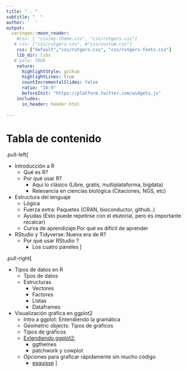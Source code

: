 ```yaml
---
title: " . "
subtitle: "  "
author: '  '
output:
  xaringan::moon_reader:
    #css: [ "css/my-theme.css", "css/rutgers.css"]
   # css: ["css/rutgers.css", #"css/custom.css"]
    css: ["default","css/rutgers.css", "css/rutgers-fonts.css"]
    lib_dir: libs
   # yolo: TRUE
    nature:
      highlightStyle: github
      highlightLines: true
      countIncrementalSlides: false
      ratio: "16:9"
      beforeInit: "https://platform.twitter.com/widgets.js"
    includes:
      in_header: header.html  
   
---
```


# Tabla de contenido
.pull-left[

+ Introducción a R 
  + Qué es R? 
  + Por qué usar R? 
     + Aqui lo clásico (Libre, gratis, multiplataforma, bigdata)
     + Relevancia en ciencias biológica (Citaciones, NGS, etc)
+ Estructura del lenguaje
   + Lógica
   + Fuerza extra: Paquetes (CRAN, bioconductor, github..)
   + Ayudas (Esto puede repetirse con el etutorial, pero es importante recalcar)
   + Curva de aprendizaje:Por qué es difícil de aprender
     
     
+ RStudio y Tidyverse: Nueva era de R? 
  + Por qué usar RStudio ? 
     + Los cuatro páneles 
]  

.pull-right[

+ Tipos de datos en R 
   + Tpos de datos 
   + Estructuras
      + Vectores 
      + Factores 
      + Listas 
      + Dataframes

+ Visualización gráfica en ggplot2
  + Intro a ggplot: Entendiendo la gramática
  + Geometric objects: Tipos de gráficos
  + Tipos de gráficos
  + [Extendiendo ggplot2:](https://exts.ggplot2.tidyverse.org/gallery/) 
      + ggthemes
      + patchwork y cowplot
  + Opciones para graficar rápidamente sin mucho código
      + [esquisse](https://github.com/dreamRs/esquisse)
         ]
  
  
  

   
